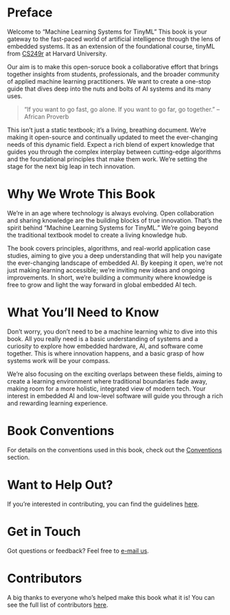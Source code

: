# Preface {.unnumbered}

Welcome to "Machine Learning Systems for TinyML" This book is your gateway to the fast-paced world of artificial intelligence through the lens of embedded systems. It as an extension of the foundational course, tinyML from [CS249r](https://sites.google.com/g.harvard.edu/cs249-tinyml-2023) at Harvard University.

Our aim is to make this open-soruce book a collaborative effort that brings together insights from students, professionals, and the broader community of applied machine learning practitioners. We want to create a one-stop guide that dives deep into the nuts and bolts of AI systems and its many uses.

> "If you want to go fast, go alone. If you want to go far, go together."
> -- African Proverb

This isn't just a static textbook; it's a living, breathing document. We're making it open-source and continually updated to meet the ever-changing needs of this dynamic field. Expect a rich blend of expert knowledge that guides you through the complex interplay between cutting-edge algorithms and the foundational principles that make them work. We're setting the stage for the next big leap in tech innovation.

# Why We Wrote This Book

We're in an age where technology is always evolving. Open collaboration and sharing knowledge are the building blocks of true innovation. That's the spirit behind "Machine Learning Systems for TinyML." We're going beyond the traditional textbook model to create a living knowledge hub. 

The book covers principles, algorithms, and real-world application case studies, aiming to give you a deep understanding that will help you navigate the ever-changing landscape of embedded AI. By keeping it open, we're not just making learning accessible; we're inviting new ideas and ongoing improvements. In short, we're building a community where knowledge is free to grow and light the way forward in global embedded AI tech.

# What You'll Need to Know

Don't worry, you don't need to be a machine learning whiz to dive into this book. All you really need is a basic understanding of systems and a curiosity to explore how embedded hardware, AI, and software come together. This is where innovation happens, and a basic grasp of how systems work will be your compass.

We're also focusing on the exciting overlaps between these fields, aiming to create a learning environment where traditional boundaries fade away, making room for a more holistic, integrated view of modern tech. Your interest in embedded AI and low-level software will guide you through a rich and rewarding learning experience.

# Book Conventions

For details on the conventions used in this book, check out the [Conventions](./conventions.qmd) section.

# Want to Help Out?

If you're interested in contributing, you can find the guidelines [here](https://github.com/harvard-edge/cs249r_book).

# Get in Touch

Got questions or feedback? Feel free to [e-mail us](mailto:vj@eecs.harvard.edu?subject="CS249r%20TinyML%20Open%20Book").

# Contributors

A big thanks to everyone who's helped make this book what it is! You can see the full list of contributors [here](./contributors.qmd).